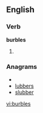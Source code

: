 
==English==

===Verb===
'''burbles'''

# {{third-person singular of|[[burble]]}}

===Anagrams===
* {{alphagram|bbelrsu}}
* [[lubbers#English|lubbers]]
* [[slubber#English|slubber]]


[[vi:burbles]]